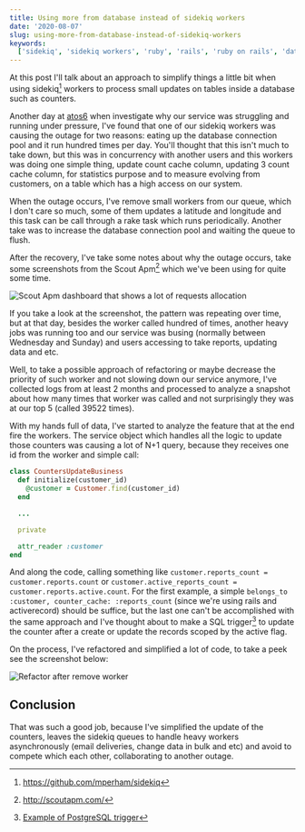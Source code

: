 ```yaml
---
title: Using more from database instead of sidekiq workers
date: '2020-08-07'
slug: using-more-from-database-instead-of-sidekiq-workers
keywords:
  ['sidekiq', 'sidekiq workers', 'ruby', 'rails', 'ruby on rails', 'database', 'SQL trigger']
---
```


At this post I'll talk about an approach to simplify things a little bit when using sidekiq[^1]
workers to process small updates on tables inside a database such as counters.

Another day at [atos6](https://atos6.com) when investigate why our service was struggling and
running under pressure, I've found that one of our sidekiq workers was causing the outage for two
reasons: eating up the database connection pool and it run hundred times per day. You'll thought
that this isn't much to take down, but this was in concurrency with another users and this workers
was doing one simple thing, update count cache column, updating 3 count cache column, for statistics
purpose and to measure evolving from customers, on a table which has a high access on our system.

When the outage occurs, I've remove small workers from our queue, which I don't care so much, some
of them updates a latitude and longitude and this task can be call through a rake task which runs
periodically. Another take was to increase the database connection pool and waiting the queue to
flush.

After the recovery, I've take some notes about why the outage occurs, take some screenshots from the
Scout Apm[^2] which we've been using for quite some time.

![Scout Apm dashboard that shows a lot of requests allocation](./scout-apm-dashboard-requests-allocation.png 'Scout Apm shows a lot of requests allocation')

If you take a look at the screenshot, the pattern was repeating over time, but at that day, besides
the worker called hundred of times, another heavy jobs was running too and our service was busing
(normally between Wednesday and Sunday) and users accessing to take reports, updating data and etc.

Well, to take a possible approach of refactoring or maybe decrease the priority of such worker and
not slowing down our service anymore, I've collected logs from at least 2 months and processed to
analyze a snapshot about how many times that worker was called and not surprisingly they was at our
top 5 (called 39522 times).

With my hands full of data, I've started to analyze the feature that at the end fire the workers.
The service object which handles all the logic to update those counters was causing a lot of N+1 query, because they receives one id from the worker and simple call:

```ruby
class CountersUpdateBusiness
  def initialize(customer_id)
    @customer = Customer.find(customer_id)
  end

  ...

  private

  attr_reader :customer
end
```

And along the code, calling something like `customer.reports_count = customer.reports.count` or
`customer.active_reports_count = customer.reports.active.count`. For the first example, a simple
`belongs_to :customer, counter_cache: :reports_count` (since we're using rails and activerecord)
should be suffice, but the last one can't be accomplished with the same approach and I've thought
about to make a SQL trigger[^3] to update the counter after a create or update the records scoped by
the active flag.

On the process, I've refactored and simplified a lot of code, to take a peek see the screenshot
below:

![Refactor after remove worker](./refactor-after-remove-worker.png 'Refactor after remove worker')

## Conclusion

That was such a good job, because I've simplified the update of the counters, leaves the sidekiq
queues to handle heavy workers asynchronously (email deliveries, change data in bulk and etc) and
avoid to compete which each other, collaborating to another outage.

[^1]: https://github.com/mperham/sidekiq
[^2]: http://scoutapm.com/
[^3]: [Example of PostgreSQL trigger](https://www.postgresql.org/docs/11/plpgsql-trigger.html)
